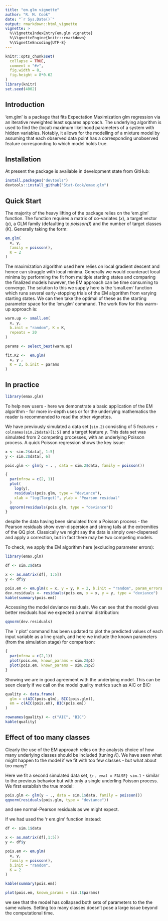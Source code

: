 ```yaml
---
title: "em.glm vignette"
author: "R. M. Cook"
date: "`r Sys.Date()`"
output: rmarkdown::html_vignette
vignette: >
  %\VignetteIndexEntry{em.glm vignette}
  %\VignetteEngine{knitr::rmarkdown}
  %\VignetteEncoding{UTF-8}
---
```


```r
knitr::opts_chunk$set(
  collapse = TRUE,
  comment = "#>",
  fig.width = 8,
  fig.height = 8*0.62
)
library(knitr)
set.seed(4002)
```

## Introduction

'em.glm' is a package that fits Expectation Maximization glm regression via an iterative reweighted least squares approach.   The underlying algorithm is used to find the (local) maximum likelihood parameters of a system with hidden variables.  Notably, it allows for the modelling of a mixture model by assuming that each observed data point has a corresponding unobserved feature corresponding to which model holds true.

## Installation

At present the package is available in development state from GitHub:

``` r
install.packages("devtools")
devtools::install_github("Stat-Cook/emax.glm")
```

## Quick Start

The majority of the heavy lifting of the package relies on the  'em.glm' function.  The function requires a matrix of co-variates (*x*), a target vector (*y*), a GLM family (defaulting to *poisson()*) and the number of target classes (*K*).  Generally taking the form:

``` r
em.glm(
  x, y,
  family = poisson(),
  K = 2
)
```

The maximization algorithm used here relies on local gradient descent and hence can struggle with local minima.  Generally we would counteract local minima by performing the fit from multiple starting states and comparing the finalized models however, the EM approach can be time consuming to converge.  The solution to this we supply here is the 'small.em' function which runs several early-stopping trials of the EM algorithm from varying starting states.  We can then take the optimal of these as the starting parameter space for the 'em.glm' command.  The work flow for this warm-up approach is:

``` r
warm.up <- small.em(
  x, y, 
  b.init = "random", K = K,
  repeats = 20
)

params <- select_best(warm.up)

fit.K2 <-  em.glm(
  x, y ,
  K = 2, b.init = params
)
```


## In practice

``` r
library(emax.glm)
```

To help new users - here we demonstrate a basic application of the EM algorithm - for more in-depth uses or for the underlying mathematics the reader is recommended to read the other vignettes. 


We have previously simulated a data set (`sim.2`) consisting of 5 features `r colnames(sim.2$data)[1:5]` and a target feature $y$.  This data set was simulated from 2 competing processes, with an underlying Poisson process.  A quick Poisson regression shows the key issue:

``` r
x <- sim.2$data[, 1:5]
y <- sim.2$data[, 6]

pois.glm <- glm(y ~ . , data = sim.2$data, family = poisson())
``` 

``` r
{
  par(mfrow = c(2, 1))
  plot(
    log(y),
    residuals(pois.glm, type = "deviance"),
    xlab = "log(Target)", ylab = "Pearson residual"
  )
  qqnorm(residuals(pois.glm, type = "deviance"))
}
```

despite the data having been simulated from a Poisson process - the Pearson residuals show over-dispersion and strong tails at the extremities of the QQ plot.  Classically  we might say the data is simply over-dispersed and apply a correction, but in fact there may be two competing models.

To check, we apply the EM algorithm here (excluding parameter errors):


``` r
library(emax.glm)

df <- sim.2$data

x <- as.matrix(df[, 1:5])
y <- df$y

pois.em <- em.glm(x = x, y = y, K = 2, b.init = "random", param_errors = FALSE)
dev.residuals <- residuals(pois.em, x = x, y = y, type = "deviance")
kable(summary(pois.em))
```

Accessing the model deviance residuals.  We can see that the model gives better residuals had we expected a normal distribution:

``` r
qqnorm(dev.residuals)
```

The `r plot' command has been updated to plot the predicted values of each input variable as a line graph, and here we include the known parameters (from the simulation stage) for comparison: 

``` r
{
  par(mfrow = c(2,1))
  plot(pois.em, known_params = sim.2$p1)
  plot(pois.em, known_params = sim.2$p2)
}
```

Showing we are in good agreement with the underlying model.  This can be seen clearly if we call on the model quality metrics such as AIC or BIC:

``` r
quality <- data.frame(
  glm = c(AIC(pois.glm), BIC(pois.glm)),
  em = c(AIC(pois.em), BIC(pois.em))
)

rownames(quality) <- c("AIC", "BIC")
kable(quality)
```


## Effect of too many classes

Clearly the use of the EM approach relies on the analysts choice of how many underlying classes should be included (tuning $K$).  We have seen what might happen to the model if we fit with too few classes - but what about too many?

Here we fit a second simulated data set, `{r, eval = FALSE} sim.1` - similar to the previous behavior but with only a single underling Poisson process.  We first establish the true model:

``` r
pois.glm <- glm(y ~ ., data = sim.1$data, family = poisson())
qqnorm(residuals(pois.glm, type = "deviance"))
``` 

and see normal-Pearson residuals as we might expect.  

If we had used the 'r em.glm' function instead:

``` r
df <- sim.1$data

x <- as.matrix(df[,1:5])
y <- df$y

pois.em <- em.glm(
  x, y,
  family = poisson(),
  b.init = "random",
  K = 2
)

kable(summary(pois.em))
```

``` r
plot(pois.em, known_params = sim.1$params)
```

we see that the model has collapsed both sets of parameters to the the same values.  Setting too many classes doesn't pose a large issue beyond the computational time.


